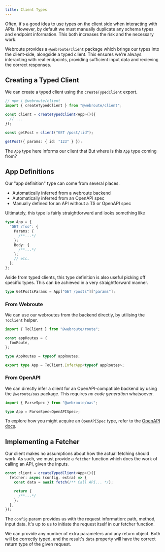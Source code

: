 ```yaml
---
title: Client Types
---
```


Often, it's a good idea to use types on the client side when interacting with APIs. However, by default we must manually duplicate any schema types and endpoint information. This both increases the risk and the necessary work.

Webroute provides a `@webroute/client` package which brings our types into the client-side, alongside a typed client. This ensures we're always interacting with real endpoints, providing sufficient input data and recieving the correct responses.

## Creating a Typed Client

We can create a typed client using the `createTypedClient` export.

```ts
// npm i @webroute/client
import { createTypedClient } from "@webroute/client";

const client = createTypedClient<App>()({
  // ...
});

const getPost = client("GET /post/:id");

getPost({ params: { id: "123" } });
```

The `App` type here informs our client that But where is this `App` type coming from?

## App Definitions

Our "app definition" type can come from several places.

- Automatically inferred from a webroute backend
- Automatically inferred from an OpenAPI spec
- Manually defined for an API without a TS or OpenAPI spec

Ultimately, this type is fairly straightforward and looks something like

```ts
type App = {
  "GET /foo": {
    Params: {
      /**...*/
    };
    Body: {
      /**...*/
    };
    // etc.
  };
};
```

Aside from typed clients, this type definition is also useful picking off specific types. This can be achieved in a very straightforward manner.

```ts
type GetPostsParams = App["GET /posts"]["params"];
```

### From Webroute

We can use our webroutes from the backend directly, by utilising the `ToClient` helper.

```ts
import { ToClient } from "@webroute/route";

const appRoutes = {
  fooRoute,
};

type AppRoutes = typeof appRoutes;

export type App = ToClient.InferApp<typeof appRoutes>;
```

### From OpenAPI

We can directly infer a client for an OpenAPI-compatible backend by using the `@weroute/oas` package. This requires _no code generation_ whatsoever.

```ts
import { ParseSpec } from "@webroute/oas";

type App = ParseSpec<OpenAPISpec>;
```

To explore how you might acquire an `OpenAPISpec` type, refer to the [OpenAPI docs](/docs/building-apps/openapi).

## Implementing a Fetcher

Our client makes no assumptions about how the actual fetching should work. As such, we must provide a `fetcher` function which does the work of calling an API, given the inputs.

```ts
const client = createTypedClient<App>()({
  fetcher: async (config, extra) => {
    const data = await fetch(/** Call API... */);

    return {
      /**...*/
    };
  },
});
```

The `config` param provides us with the request information: path, method, input data. It's up to us to initiate the request itself in our fetcher function.

We can provide any number of extra parameters and any return object. Both will be correctly typed, and the result's `data` property will have the correct return type of the given request.
